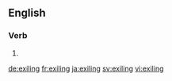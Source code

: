 ==English==

===Verb===
{{head|en}}

# {{present participle of|exile}}

[[de:exiling]]
[[fr:exiling]]
[[ja:exiling]]
[[sv:exiling]]
[[vi:exiling]]